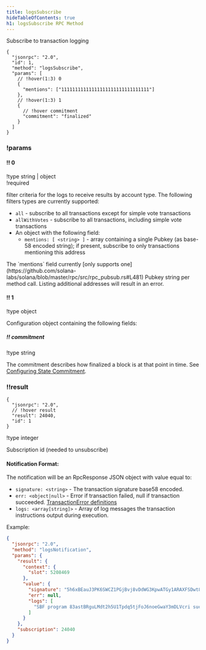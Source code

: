 ```yaml
---
title: logsSubscribe
hideTableOfContents: true
h1: logsSubscribe RPC Method
---
```


Subscribe to transaction logging

<APIMethod>

```jsonc !!request
{
  "jsonrpc": "2.0",
  "id": 1,
  "method": "logsSubscribe",
  "params": [
    // !hover(1:3) 0
    {
      "mentions": ["11111111111111111111111111111111"]
    },
    // !hover(1:3) 1
    {
      // !hover commitment
      "commitment": "finalized"
    }
  ]
}
```

### !params

#### !! 0

!type string | object  
!required

filter criteria for the logs to receive results by account type. The following
filters types are currently supported:

- `all` - subscribe to all transactions except for simple vote transactions
- `allWithVotes` - subscribe to all transactions, including simple vote
  transactions
- An object with the following field:
  - `mentions: [ <string> ]` - array containing a single Pubkey (as base-58
    encoded string); if present, subscribe to only transactions mentioning this
    address

<Callout type="warn" title={true}>
  The `mentions` field currently [only supports
  one](https://github.com/solana-labs/solana/blob/master/rpc/src/rpc_pubsub.rs#L481)
  Pubkey string per method call. Listing additional addresses will result in an
  error.
</Callout>

#### !! 1

!type object

Configuration object containing the following fields:

##### !! commitment

!type string

The commitment describes how finalized a block is at that point in time. See
[Configuring State Commitment](/docs/rpc#configuring-state-commitment).

### !!result

```jsonc !response
{
  "jsonrpc": "2.0",
  // !hover result
  "result": 24040,
  "id": 1
}
```

!type integer

Subscription id (needed to unsubscribe)

</APIMethod>

#### Notification Format:

The notification will be an RpcResponse JSON object with value equal to:

- `signature: <string>` - The transaction signature base58 encoded.
- `err: <object|null>` - Error if transaction failed, null if transaction
  succeeded.
  [TransactionError definitions](https://github.com/solana-labs/solana/blob/c0c60386544ec9a9ec7119229f37386d9f070523/sdk/src/transaction/error.rs#L13)
- `logs: <array[string]>` - Array of log messages the transaction instructions 
  output during execution.

Example:

```json
{
  "jsonrpc": "2.0",
  "method": "logsNotification",
  "params": {
    "result": {
      "context": {
        "slot": 5208469
      },
      "value": {
        "signature": "5h6xBEauJ3PK6SWCZ1PGjBvj8vDdWG3KpwATGy1ARAXFSDwt8GFXM7W5Ncn16wmqokgpiKRLuS83KUxyZyv2sUYv",
        "err": null,
        "logs": [
          "SBF program 83astBRguLMdt2h5U1Tpdq5tjFoJ6noeGwaY3mDLVcri success"
        ]
      }
    },
    "subscription": 24040
  }
}
```
